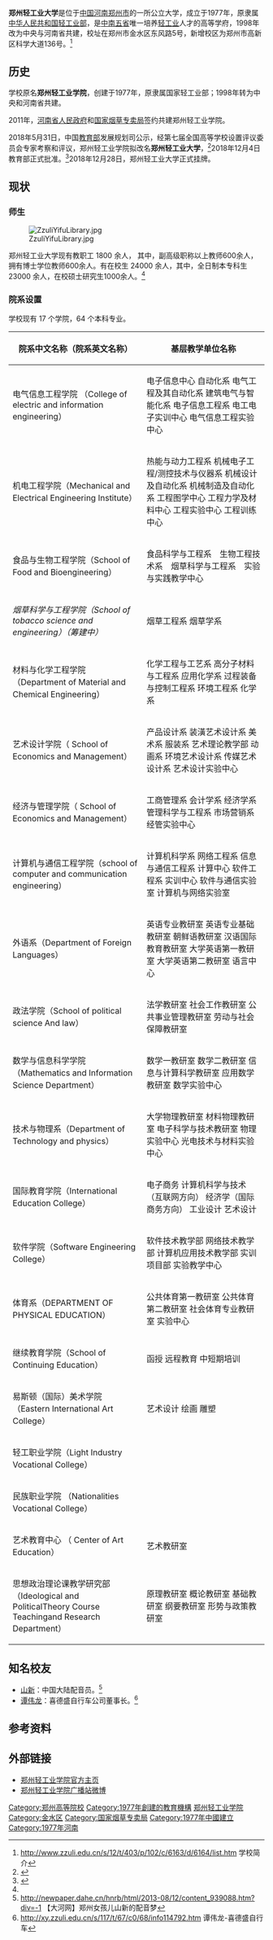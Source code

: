 {{高校
|名称=郑州轻工业大学
|校徽= [[File:Zzuli_seal.svg|校徽]]
|校训=为之则易,不为则难
|党委书记=[[俞海洛|俞海洛]]
|校长=[[黄荣杰|黄荣杰]]<ref>http://www.zzuli.edu.cn/s/12/t/403/p/102/c/6163/d/6167/list.htm {{Wayback|url=http://www.zzuli.edu.cn/s/12/t/403/p/102/c/6163/d/6167/list.htm |date=20170326090531 }} 学校简介</ref>
|类型=公立
|建校=1977年
|校址=[[中国|中国]]，[[郑州|郑州]]
|学生=24000名
|职工=1800名
|校园环境=东风校区、科学校区
|
|网站=http://www.zzuli.edu.cn
| 
}}

'''郑州轻工业大学'''是位于[[中国|中国]][[河南|河南]][[郑州市|郑州市]]的一所公立大学，成立于1977年，原隶属[[中华人民共和国轻工业部|中华人民共和国轻工业部]]，是[[中南地区|中南五省]]唯一培养[[轻工业|轻工业]]人才的高等学府，1998年改为中央与河南省共建，校址在郑州市金水区东风路5号，新增校区为郑州市高新区科学大道136号。<ref name="#1">http://www.zzuli.edu.cn/s/12/t/403/p/102/c/6163/d/6164/list.htm {{Wayback|url=http://www.zzuli.edu.cn/s/12/t/403/p/102/c/6163/d/6164/list.htm |date=20170214002953 }} 学校简介</ref>

==历史==
学校原名'''郑州轻工业学院'''，创建于1977年，原隶属国家轻工业部；1998年转为中央和河南省共建。

2011年，[[河南省人民政府|河南省人民政府]]和[[国家烟草专卖局|国家烟草专卖局]]签约共建郑州轻工业学院。

2018年5月31日，中国[[中华人民共和国教育部|教育部]]发展规划司公示，经第七届全国高等学校设置评议委员会专家考察和评议，郑州轻工业学院拟改名'''郑州轻工业大学'''，<ref>{{Cite web|url=http://www.moe.gov.cn/s78/A03/A03_gggs/s8462/201805/t20180531_337985.html|title=关于2018年拟批准设置高等学校的公示|publisher=教育部发展规划司|date=2018-05-31|accessdate=2018-06-17|archive-date=2018-06-17|archive-url=https://web.archive.org/web/20180617093448/http://www.moe.gov.cn/s78/A03/A03_gggs/s8462/201805/t20180531_337985.html|dead-url=no}}</ref>2018年12月4日教育部正式批准。<ref>{{Cite web|url=http://news.zzuli.edu.cn/2018/1217/c538a192135/page.htm|title=教育部批准我校更名为郑州轻工业大学|publisher=郑州轻工业学院|date=2018-12-17|accessdate=2018-12-30|archive-date=2018-12-30|archive-url=https://web.archive.org/web/20181230081216/http://news.zzuli.edu.cn/2018/1217/c538a192135/page.htm|dead-url=no}}</ref>2018年12月28日，郑州轻工业大学正式挂牌。

==现状==

===师生===
[[File:ZzuliYifuLibrary.jpg|thumb]]

郑州轻工业大学现有教职工 1800 余人， 其中，副高级职称以上教师600余人，拥有博士学位教师600余人。有在校生 24000 余人，其中，全日制本专科生 23000 余人，在校硕士研究生1000余人。<ref name="#1"/>

===院系设置===
学校现有 17 个学院，64 个本科专业。

{| class="wikitable"
|-
! 院系中文名称（院系英文名称）!! 基层教学单位名称
|-
| 电气信息工程学院 （College of electric and information engineering）|| 电子信息中心  自动化系  电气工程及其自动化系  建筑电气与智能化系  电子信息工程系  电工电子实训中心  电气信息工程实验中心
|-
| 机电工程学院（Mechanical and Electrical Engineering Institute） || 热能与动力工程系  机械电子工程/测控技术与仪器系  机械设计及自动化系  机械制造及自动化系  工程图学中心  工程力学及材料中心  工程实验中心  工程训练中心
|-
|食品与生物工程学院（School of Food and Bioengineering） || 食品科学与工程系　生物工程技术系　烟草科学与工程系　实验与实践教学中心
|-
| ''烟草科学与工程学院（School of tobacco science and engineering）（筹建中）'' || 烟草工程系  烟草学系
|-
| 材料与化学工程学院（Department of Material and Chemical Engineering） || 化学工程与工艺系  高分子材料与工程系  应用化学系  过程装备与控制工程系  环境工程系  化学系
|-
| 艺术设计学院（ School of Economics and Management）|| 产品设计系  装潢艺术设计系  美术系  服装系 艺术理论教学部  动画系  环境艺术设计系  传媒艺术设计系  艺术设计实验中心
|-
| 经济与管理学院（ School   of  Economics and Management） ||工商管理系  会计学系  经济学系  管理科学与工程系 市场营销系  经管实验中心
|-
| 计算机与通信工程学院（school of computer and communication engineering） || 计算机科学系  网络工程系  信息与通信工程系  计算中心  软件工程系  实训中心  软件与通信实验室  计算机与网络实验室
|-
| 外语系（Department of Foreign Languages） || 英语专业教研室  英语专业基础教研室  朝鲜语教研室   汉语国际教育教研室   大学英语第一教研室  大学英语第二教研室  语言中心
|-
| 政法学院（School of political science And law） || 法学教研室  社会工作教研室  公共事业管理教研室  劳动与社会保障教研室
|-
| 数学与信息科学学院（Mathematics and Information Science Department） || 数学一教研室  数学二教研室  信息与计算科学教研室  应用数学教研室  数学实验中心
|-
| 技术与物理系（Department of Technology  and  physics） || 大学物理教研室  材料物理教研室  电子科学与技术教研室  物理实验中心  光电技术与材料实验中心
|-
| 国际教育学院（International Education College） || 电子商务  计算机科学与技术（互联网方向）  经济学（国际商务方向）  工业设计  艺术设计
|-
| 软件学院（Software Engineering College） || 软件技术教学部 网络技术教学部 计算机应用技术教学部 实训项目部 实验教学中心
|-
| 体育系（DEPARTMENT OF  PHYSICAL  EDUCATION）|| 公共体育第一教研室  公共体育第二教研室 社会体育专业教研室  实验中心
|-
| 继续教育学院（School of Continuing Education）|| 函授  远程教育 中短期培训
|-
| 易斯顿（国际）美术学院（Eastern International Art College） || 艺术设计 绘画 雕塑
|-
| 轻工职业学院（Light Industry Vocational College） || 
|-
| 民族职业学院 （Nationalities Vocational College）|| 
|-
| 艺术教育中心 （ Center of Art Education）|| 艺术教研室
|-
| 思想政治理论课教学研究部 （Ideological and PoliticalTheory Course Teachingand Research Department）|| 原理教研室  概论教研室  基础教研室  纲要教研室  形势与政策教研室 
|}

==知名校友==
*[[山新|山新]]：中国大陆配音员。<ref>http://newpaper.dahe.cn/hnrb/html/2013-08/12/content_939088.htm?div=-1 {{Wayback|url=http://newpaper.dahe.cn/hnrb/html/2013-08/12/content_939088.htm?div=-1 |date=20130822113549 }} 【大河网】郑州女孩儿山新的配音梦</ref>
*[[谭伟龙|谭伟龙]]：喜德盛自行车公司董事长。<ref>http://xy.zzuli.edu.cn/s/117/t/67/c0/68/info114792.htm {{Wayback|url=http://xy.zzuli.edu.cn/s/117/t/67/c0/68/info114792.htm |date=20170214002740 }} 谭伟龙-喜德盛自行车</ref>

== 参考资料 ==
{{reflist}}

==外部链接==
* [http://www.zzuli.edu.cn 郑州轻工业学院官方主页] {{Wayback|url=http://www.zzuli.edu.cn/ |date=20120508063607 }}
* [http://weibo.com/u/2055760971 郑州轻工业学院广播站微博]

{{河南高等院校}}
[[Category:郑州高等院校|Category:郑州高等院校]]
[[Category:1977年創建的教育機構|Category:1977年創建的教育機構]]
[[Category:郑州轻工业学院|]]
[[Category:金水区|Category:金水区]]
[[Category:国家烟草专卖局|Category:国家烟草专卖局]]
[[Category:1977年中國建立|Category:1977年中國建立]]
[[Category:1977年河南|Category:1977年河南]]